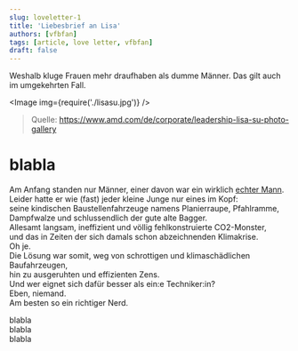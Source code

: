 ```yaml
---
slug: loveletter-1
title: 'Liebesbrief an Lisa'
authors: [vfbfan]
tags: [article, love letter, vfbfan]
draft: false
---
```



Weshalb kluge Frauen mehr draufhaben als dumme Männer. Das gilt auch im umgekehrten Fall.

<Image img={require('./lisasu.jpg')} />

> Quelle: https://www.amd.com/de/corporate/leadership-lisa-su-photo-gallery

<!--truncate-->

# blabla

Am Anfang standen nur Männer, einer davon war ein wirklich [echter Mann](https://www.computerbase.de/2010-10/real-men-still-have-fabs/).<br/>
Leider hatte er wie (fast) jeder kleine Junge nur eines im Kopf:<br/>
seine kindischen Baustellenfahrzeuge namens Planierraupe, Pfahlramme, Dampfwalze und schlussendlich der gute alte Bagger.<br/>
Allesamt langsam, ineffizient und völlig fehlkonstruierte CO2-Monster,<br/>
und das in Zeiten der sich damals schon abzeichnenden Klimakrise. <br/>Oh je.<br/>
Die Lösung war somit, weg von schrottigen und klimaschädlichen Baufahrzeugen,<br/>
hin zu ausgeruhten und effizienten Zens.<br/>
Und wer eignet sich dafür besser als ein:e Techniker:in?<br/>
Eben, niemand.<br/>
Am besten so ein richtiger Nerd.<br/>

blabla<br/>
blabla<br/>
blabla<br/>
